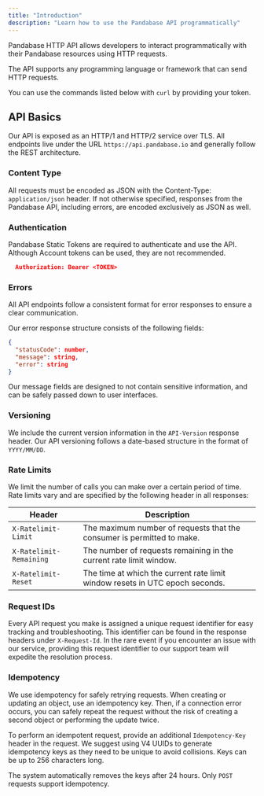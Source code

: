 ```yaml
---
title: "Introduction"
description: "Learn how to use the Pandabase API programmatically"
---
```


Pandabase HTTP API allows developers to interact programmatically with their
Pandabase resources using HTTP requests.

The API supports any programming language or framework that can send HTTP
requests.

You can use the commands listed below with `curl` by providing your token.

## API Basics

Our API is exposed as an HTTP/1 and HTTP/2 service over TLS. All endpoints live
under the URL `https://api.pandabase.io` and generally follow the REST
architecture.

### Content Type

All requests must be encoded as JSON with the Content-Type: `application/json`
header. If not otherwise specified, responses from the Pandabase API, including
errors, are encoded exclusively as JSON as well.

### Authentication

Pandabase Static Tokens are required to authenticate and use the API. Although
Account tokens can be used, they are not recommended.

```json
  Authorization: Bearer <TOKEN>
```

### Errors

All API endpoints follow a consistent format for error responses to ensure a
clear communication.

Our error response structure consists of the following fields:

```json
{
  "statusCode": number,
  "message": string,
  "error": string
}
```

Our message fields are designed to not contain sensitive information, and can be
safely passed down to user interfaces.

### Versioning

We include the current version information in the `API-Version` response header.
Our API versioning follows a date-based structure in the format of `YYYY/MM/DD`.

### Rate Limits

We limit the number of calls you can make over a certain period of time. Rate
limits vary and are specified by the following header in all responses:

| Header                  | Description                                                                  |
| ----------------------- | ---------------------------------------------------------------------------- |
| `X-Ratelimit-Limit`     | The maximum number of requests that the consumer is permitted to make.       |
| `X-Ratelimit-Remaining` | The number of requests remaining in the current rate limit window.           |
| `X-Ratelimit-Reset`     | The time at which the current rate limit window resets in UTC epoch seconds. |

### Request IDs

Every API request you make is assigned a unique request identifier for easy
tracking and troubleshooting. This identifier can be found in the response
headers under `X-Request-Id`. In the rare event if you encounter an issue with
our service, providing this request identifier to our support team will expedite
the resolution process.

### Idempotency

We use idempotency for safely retrying requests. When creating or updating an object, use an idempotency key. Then, if a connection error occurs, you can safely repeat the request without the risk of creating a second object or performing the update twice.

To perform an idempotent request, provide an additional `Idempotency-Key` header in the request.
We suggest using V4 UUIDs to generate idempotency keys as they need to be unique to avoid collisions. Keys can be up to 256 characters long.

The system automatically removes the keys after 24 hours. Only `POST` requests support idempotency.
